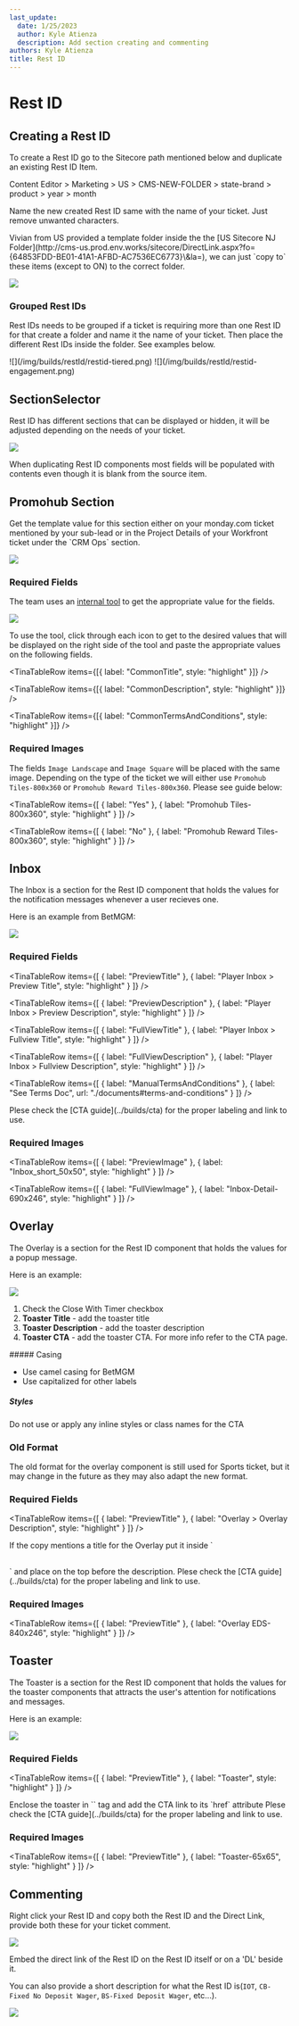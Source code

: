 ```yaml
---
last_update:
  date: 1/25/2023
  author: Kyle Atienza
  description: Add section creating and commenting
authors: Kyle Atienza
title: Rest ID
---
```


# Rest ID

## Creating a Rest ID

To create a Rest ID go to the Sitecore path mentioned below and duplicate an existing Rest ID Item.

<Admonition type="info" title="Sitecore Path">
  Content Editor > Marketing > US > CMS-NEW-FOLDER > state-brand > product > year > month
</Admonition>

Name the new created Rest ID same with the name of your ticket. Just remove unwanted characters.

<Admonition type="tip" title="Tip">
  Vivian from US provided a template folder inside the the [US Sitecore NJ Folder](http://cms-us.prod.env.works/sitecore/DirectLink.aspx?fo={64853FDD-BE01-41A1-AFBD-AC7536EC6773}\&la=), we can just `copy to` these items (except to ON) to the correct folder.

  ![](/img/builds/restId/restid-template.png)
</Admonition>

### Grouped Rest IDs

Rest IDs needs to be grouped if a ticket is requiring more than one Rest ID for that create a folder and name it the name of your ticket. Then place the different Rest IDs inside the folder. See examples below.

<Tabs>
  <TabItem value="tiered" label="Tiered">
    ![](/img/builds/restId/restid-tiered.png)
  </TabItem>

  <TabItem value="engagement" label="Engagement">
    ![](/img/builds/restId/restid-engagement.png)
  </TabItem>
</Tabs>

## SectionSelector

Rest ID has different sections that can be displayed or hidden, it will be adjusted depending on the needs of your ticket.

![](/img/builds/restId/restid-section-select.png)

<Admonition type="warning" title="note">
  When duplicating Rest ID components most fields will be populated with contents even though it is blank from the source item.
</Admonition>

## Promohub Section

<Admonition type="note" title="note">
  Get the template value for this section either on your monday.com ticket mentioned by your sub-lead or in the Project Details of your Workfront ticket under the `CRM Ops` section.

  ![](/img/builds/restId/restid-wf-template.png)
</Admonition>

### Required Fields

The team uses an [internal tool](http://betmgm-phtools.entaingroup.corp/promohub-templates/) to get the appropriate value for the fields.

![](/img/builds/restId/restid-rewards-tool.png)

To use the tool, click through each icon to get to the desired values that will be displayed on the right side of the tool and paste the appropriate values on the following fields.

<TinaTable>
  <TinaTableRow items={[{ label: "Fields", header: true }]} />

  <TinaTableRow items={[{ label: "CommonTitle", style: "highlight" }]} />

  <TinaTableRow items={[{ label: "CommonDescription", style: "highlight" }]} />

  <TinaTableRow items={[{ label: "CommonTermsAndConditions", style: "highlight" }]} />
</TinaTable>

### Required Images

The fields `Image Landscape` and `Image Square` will be placed with the same image. Depending on the type of the ticket we will either use `Promohub Tiles-800x360` or `Promohub Reward Tiles-800x360`. Please see guide below:

<TinaTable>
  <TinaTableRow
    items={[
      { label: "Provided PAT/EDS", header: true },
      { label: "Image", header: true }
    ]}
  />

  <TinaTableRow
    items={[
      { label: "Yes" },
      { label: "Promohub Tiles-800x360", style: "highlight" }
    ]}
  />

  <TinaTableRow
    items={[
      { label: "No" },
      { label: "Promohub Reward Tiles-800x360", style: "highlight" }
    ]}
  />
</TinaTable>

## Inbox

The Inbox is a section for the Rest ID component that holds the values for the notification messages whenever a user recieves one.

Here is an example from BetMGM:

![](/img/builds/restId/restid-betmgm-inbox.png)

### Required Fields

<TinaTable>
  <TinaTableRow
    items={[
      { label: "Field", header: true },
      { label: "Value", header: true }
    ]}
  />

  <TinaTableRow
    items={[
      { label: "PreviewTitle" },
      { label: "Player Inbox > Preview Title", style: "highlight" }
    ]}
  />

  <TinaTableRow
    items={[
      { label: "PreviewDescription" },
      { label: "Player Inbox > Preview Description", style: "highlight" }
    ]}
  />

  <TinaTableRow
    items={[
      { label: "FullViewTitle" },
      { label: "Player Inbox > Fullview Title", style: "highlight" }
    ]}
  />

  <TinaTableRow
    items={[
      { label: "FullViewDescription" },
      { label: "Player Inbox > Fullview Description", style: "highlight" }
    ]}
  />

  <TinaTableRow
    items={[
      { label: "ManualTermsAndConditions" },
      { label: "See Terms Doc", url: "./documents#terms-and-conditions" }
    ]}
  />
</TinaTable>

<Admonition type="info" title="info">
  Plese check the [CTA guide](../builds/cta) for the proper labeling and link to use.
</Admonition>

### Required Images

<TinaTable>
  <TinaTableRow
    items={[
      { label: "Field", header: true },
      { label: "Image", header: true }
    ]}
  />

  <TinaTableRow
    items={[
      { label: "PreviewImage" },
      { label: "Inbox_short_50x50", style: "highlight" }
    ]}
  />

  <TinaTableRow
    items={[
      { label: "FullViewImage" },
      { label: "Inbox-Detail-690x246", style: "highlight" }
    ]}
  />
</TinaTable>

## Overlay

The Overlay is a section for the Rest ID component that holds the values for a popup message.

Here is an example:

![](/img/builds/restId/restid-overlay-eg.png)

1. Check the Close With Timer checkbox
2. **Toaster Title** - add the toaster title
3. **Toaster Description** - add the toaster description
4. **Toaster CTA** - add the toaster CTA. For more info refer to the CTA page.

<Admonition type="note" title="CTA Format">
  ##### Casing

  * Use camel casing for BetMGM
  * Use capitalized for other labels

  ##### Styles

  Do not use or apply any inline styles or class names for the CTA
</Admonition>

### Old Format

<Admonition type="note" title="Note">
  The old format for the overlay component is still used for Sports ticket, but it may change in the future as they may also adapt the new format.
</Admonition>

### Required Fields

<TinaTable>
  <TinaTableRow
    items={[
      { label: "Field", header: true },
      { label: "Value", header: true }
    ]}
  />

  <TinaTableRow
    items={[
      { label: "PreviewTitle" },
      { label: "Overlay > Overlay Description", style: "highlight" }
    ]}
  />
</TinaTable>

<Admonition type="note" title="note">
  If the copy mentions a title for the Overlay put it inside `<h2></h2>` and place on the top before the description.
</Admonition>

<Admonition type="info" title="info">
  Plese check the [CTA guide](../builds/cta) for the proper labeling and link to use.
</Admonition>

### Required Images

<TinaTable>
  <TinaTableRow
    items={[
      { label: "Field", header: true },
      { label: "Image", header: true }
    ]}
  />

  <TinaTableRow
    items={[
      { label: "PreviewTitle" },
      { label: "Overlay EDS-840x246", style: "highlight" }
    ]}
  />
</TinaTable>

## Toaster

The Toaster is a section for the Rest ID component that holds the values for the toaster components that attracts the user's attention for notifications and messages.

Here is an example:

![](/img/builds/restId/restid-toaster-eg.png)

### Required Fields

<TinaTable>
  <TinaTableRow
    items={[
      { label: "Field", header: true },
      { label: "Value", header: true }
    ]}
  />

  <TinaTableRow
    items={[
      { label: "PreviewTitle" },
      { label: "Toaster", style: "highlight" }
    ]}
  />
</TinaTable>

<Admonition type="note" title="note">
  Enclose the toaster in `<a>` tag and add the CTA link to its `href` attribute
</Admonition>

<Admonition type="info" title="info">
  Plese check the [CTA guide](../builds/cta) for the proper labeling and link to use.
</Admonition>

### Required Images

<TinaTable>
  <TinaTableRow
    items={[
      { label: "Field", header: true },
      { label: "Image", header: true }
    ]}
  />

  <TinaTableRow
    items={[
      { label: "PreviewTitle" },
      { label: "Toaster-65x65", style: "highlight" }
    ]}
  />
</TinaTable>

## Commenting

Right click your Rest ID and copy both the Rest ID and the Direct Link, provide both these for your ticket comment.

![](/img/builds/restId/restid-comment-value.png)

<Admonition type="tip" title="tip">
  Embed the direct link of the Rest ID on the Rest ID itself or on a 'DL' beside it.

  You can also provide a short description for what the Rest ID is(`IOT`, `CB-Fixed No Deposit Wager`, `BS-Fixed Deposit Wager`, etc...).

  ![](/img/builds/restId/restid-comment.png)
</Admonition>
